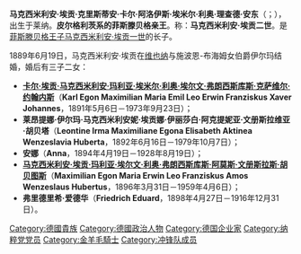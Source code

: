 {{expand|time=2015-04-13T11:11:06+00:00}}
{{unreferenced|time=2015-04-13T11:11:06+00:00}}
{{Infobox Royalty 
| image = Max Egon Fürst zu Fürstenberg.jpg
| caption = 馬克西米利安·埃貢二世
| birth_date = 1863年10月13日
| birth_place = {{flag|Austrian Empire}}[[波希米亞王國|波希米亞王國]][[克拉德諾縣|克拉德諾縣]]
| death_date = {{death date and age|1941|8|11|1863|10|13}}
| death_place = {{flag|Nazi Germany}}[[塞海姆-尤根海姆|塞海姆-尤根海姆]]
| house = [[菲斯滕贝格统治者列表|菲斯滕贝格]]
| full name = Maximilian Egon Christian Karl Aloys Emil Leo Richard Anton zu Fürstenberg
}}

'''马克西米利安·埃贡·克里斯蒂安·卡尔·阿洛伊斯·埃米尔·利奥·理查德·安东'''（{{lang-de|'''Maximilian Egon Christian Carl Aloys Emil Leo Richard Anton'''}}；{{bd|1863年|10月13日|1941年|8月11日}}），出生于莱纳。'''皮尔格利茨系的菲斯滕贝格亲王'''。称：'''马克西米利安·埃贡二世'''。是[[菲斯滕贝格统治者列表|菲斯滕贝格王子]][[马克西米利安·埃贡一世_(菲斯滕贝格)|马克西米利安·埃贡一世]]的长子。

1889年6月19日，马克西米利安·埃贡在[[维也纳|维也纳]]与施波恩-布海姆女伯爵伊尔玛结婚，婚后有三子二女：
*[[卡尔·埃贡五世_(菲斯滕贝格)|'''卡尔·埃贡·马克西米利安·玛利亚·埃米尔·利奥·埃尔文·弗朗西斯库斯·克萨维尔·约翰内斯''']]（'''Karl Egon Maximilian Maria Emil Leo Erwin Franziskus Xaver Johannes'''，1891年5月6日－1973年9月23日）；
*'''莱昂提娜·伊尔玛·马克西米利安妮·埃贡娜·伊丽莎白·阿克提妮亚·文册斯拉维亚·胡贝塔'''（'''Leontine Irma Maximiliane Egona Elisabeth Aktinea Wenzeslavia Huberta'''，1892年6月16日－1979年10月7日）；
*'''安娜'''（'''Anna'''，1894年4月19日－1928年8月19日）；
*[[马克西米利安·埃贡|'''马克西米利安·埃贡·玛利亚·埃尔文·利奥·弗朗西斯库斯·阿莫斯·文册斯拉斯·胡贝图斯''']]（'''Maximilian Egon Maria Erwin Leo Franziskus Amos Wenzeslaus Hubertus'''，1896年3月31日－1959年4月6日）；
*'''弗里德里希·爱德华'''（'''Friedrich Eduard'''，1898年4月27日－1916年12月31日）。

{{s-start}}
{{S-pre}}
{{S-bef|before=[[卡爾·埃貢四世_(菲斯滕貝格)|卡爾·埃貢四世]]}}
{{S-tul|title=[[菲斯滕贝格统治者列表|菲斯滕贝格-皮尔格利茨亲王]]|years=1896年－1941年}}
{{s-aft|after=[[卡尔·埃贡五世_(菲斯滕贝格)|卡尔·埃贡五世]]}}
{{End}}

{{DEFAULTSORT:Maximilian Egon 02}}
[[Category:德國貴族|Category:德國貴族]]
[[Category:德國政治人物|Category:德國政治人物]]
[[Category:德国企业家|Category:德国企业家]]
[[Category:纳粹党党员|Category:纳粹党党员]]
[[Category:金羊毛騎士|Category:金羊毛騎士]]
[[Category:冲锋队成员|Category:冲锋队成员]]